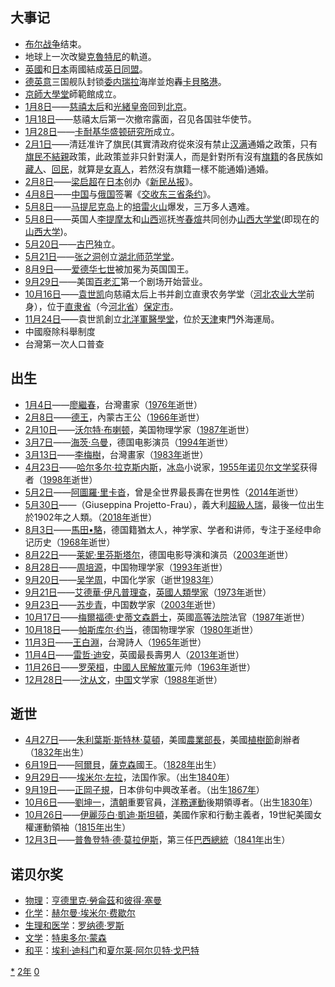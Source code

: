 {{yearTOC|1902|清'''[[光緒|光绪]]二十八年'''；日本'''[[明治|明治]]三十五年'''；韓國'''[[光武_(年號)|光武]]六年'''；越南'''[[阮朝|成泰]]十四年'''}}
{{C21YearInTopic|1902年}}
{{Year in other calendars|year=1902}}

== 大事记 ==
* [[布尔战争|布尔战争]]结束。
* 地球上一次改變[[小行星3753|克魯特尼]]的軌道。
* [[英國|英國]]和[[日本|日本]]兩國結成[[英日同盟|英日同盟]]。
* [[德國|德]][[英國|英]][[意大利|意]]三国舰队封锁[[委内瑞拉|委内瑞拉]]海岸並炮轟[[卡貝略港|卡貝略港]]。
* [[京師大學堂|京師大學堂]]師範館成立。
* [[1月8日|1月8日]]——[[慈禧太后|慈禧太后]]和[[光緒皇帝|光緒皇帝]]回到[[北京|北京]]。
* [[1月18日|1月18日]]——慈禧太后第一次撤帘露面，召见各国驻华使节。
* [[1月28日|1月28日]]——[[卡耐基华盛顿研究所|卡耐基华盛顿研究所]]成立。
* [[2月1日|2月1日]]——清廷准许了旗民(其實清政府從來沒有禁止[[汉族|汉]][[满族|满]]通婚之政策，只有[[旗民不結親|旗民不結親]]政策，此政策並非只針對漢人，而是針對所有沒有[[旗籍|旗籍]]的各民族如[[藏人|藏人]]、[[回族|回民]]，就算是[[女真人|女真人]]，若然沒有旗籍一樣不能通婚)通婚。
* [[2月8日|2月8日]]——[[梁启超|梁启超]]在[[日本|日本]]创办《[[新民丛报|新民丛报]]》。
* [[4月8日|4月8日]]——[[中国|中国]]与[[俄罗斯帝国|俄国]]签署《[[交收东三省条约|交收东三省条约]]》。
* [[5月8日|5月8日]]——[[馬提尼克|马提尼克岛]]上的[[培雷火山|培雷火山]]爆发，三万多人遇难。
* [[5月8日|5月8日]]——英国人[[李提摩太|李提摩太]]和[[山西省|山西]]巡抚[[岑春煊|岑春煊]]共同创办[[山西大学堂|山西大学堂]](即现在的[[山西大学|山西大学]])。
* [[5月20日|5月20日]]——[[古巴|古巴]]独立。
* [[5月21日|5月21日]]——[[张之洞|张之洞]]创立[[湖北师范学堂|湖北师范学堂]]。
* [[8月9日|8月9日]]——[[爱德华七世_(英国)|爱德华七世]]被加冕为英国国王。
* [[9月29日|9月29日]]——美国[[百老匯|百老汇]]第一个剧场开始营业。
* [[10月16日|10月16日]]——[[袁世凯|袁世凯]]向慈禧太后上书并創立直隶农务学堂（[[河北农业大学|河北农业大学]]前身），位于[[直隶省|直隶省]]（今[[河北省|河北省]]）[[保定市|保定市]]。
* [[11月24日|11月24日]]——袁世凯創立[[北洋軍醫學堂|北洋軍醫學堂]]，位於[[天津市|天津]]東門外海運局。
*中國廢除科舉制度
*台灣第一次人口普查

== 出生 ==
* [[1月4日|1月4日]]——[[廖繼春|廖繼春]]，台灣畫家（[[1976年|1976年]]逝世）
* [[2月8日|2月8日]]——[[德王|德王]]，內蒙古王公（[[1966年|1966年]]逝世）
* [[2月10日|2月10日]]——[[沃尔特·布喇顿|沃尔特·布喇顿]]，美国物理学家（[[1987年|1987年]]逝世）
* [[3月7日|3月7日]]——[[海茨·乌曼|海茨·乌曼]]，德国电影演员（[[1994年|1994年]]逝世）
* [[3月13日|3月13日]]——[[李梅樹|李梅樹]]，台灣畫家（[[1983年|1983年]]逝世）
* [[4月23日|4月23日]]——[[哈尔多尔·拉克斯内斯|哈尔多尔·拉克斯内斯]]，[[冰岛|冰岛]]小说家，[[1955年|1955年]][[诺贝尔文学奖|诺贝尔文学奖]]获得者（[[1998年|1998年]]逝世）
* [[5月2日|5月2日]]——[[阿圖羅·里卡沓|阿圖羅·里卡沓]]，曾是全世界最長壽在世男性（[[2014年|2014年]]逝世）
* [[5月30日|5月30日]]——{{le|喬希琵娜‧波耶陶-法勞|Giuseppina  Projetto}}（Giuseppina Projetto-Frau），義大利[[超級人瑞|超級人瑞]]，最後一位出生於1902年之人類。（[[2018年|2018年]]逝世）
* [[8月3日|8月3日]]——[[馬田•駱|馬田•駱]]，德国籍猶太人，神学家、学者和讲师，专注于圣经申命记历史（[[1968年|1968年]]逝世）
* [[8月22日|8月22日]]——[[莱妮·里芬斯塔尔|莱妮·里芬斯塔尔]]，德国电影导演和演员（[[2003年|2003年]]逝世）
* [[8月28日|8月28日]]——[[周培源|周培源]]，中国物理学家（[[1993年|1993年]]逝世）
* [[9月20日|9月20日]]——[[吴学周|吴学周]]，中国化学家（逝世[[1983年|1983年]]）
* [[9月21日|9月21日]]——[[艾德華·伊凡-普理查|艾德華·伊凡普理查]]，[[英国|英國]][[人类学家|人類學家]]（[[1973年|1973年]]逝世）
* [[9月23日|9月23日]]——[[苏步青|苏步青]]，中国数学家（[[2003年|2003年]]逝世）
* [[10月17日|10月17日]]——[[梅爾福德·史蒂文森|梅爾福德·史蒂文森爵士]]，英國[[英格蘭及威爾斯高等法院|高等法院]]法官（[[1987年|1987年]]逝世）
* [[10月18日|10月18日]]——[[帕斯库尔·约当|帕斯库尔·约当]]，德国物理学家（[[1980年|1980年]]逝世）
* [[11月3日|11月3日]]——[[王白淵|王白淵]]，台灣詩人（[[1965年|1965年]]逝世）
* [[11月4日|11月4日]]——[[雷哲·迪安|雷哲·迪安]]，英國最長壽男人（[[2013年|2013年]]逝世）
* [[11月26日|11月26日]]——[[罗荣桓|罗荣桓]]，[[中国人民解放军|中國人民解放軍]]元帅（[[1963年|1963年]]逝世）
* [[12月28日|12月28日]]——[[沈从文|沈从文]]，[[中国|中国]]文学家（[[1988年|1988年]]逝世）

== 逝世 ==
* [[4月27日|4月27日]]——[[朱利葉斯·斯特林·莫頓|朱利葉斯·斯特林·莫頓]]，美國[[美國農業部|農業部長]]，美國[[植樹節|植樹節]]創辦者（[[1832年|1832年]]出生）
* [[6月19日|6月19日]]——[[阿爾貝_(薩克森國王)|阿爾貝]]，[[薩克森王國|薩克森]]國王。（[[1828年|1828年]]出生）
* [[9月29日|9月29日]]——[[埃米尔·左拉|埃米尔·左拉]]，法国作家。（出生[[1840年|1840年]]）
* [[9月19日|9月19日]]——[[正岡子規|正岡子規]]，日本俳句中興改革者。（出生[[1867年|1867年]]）
* [[10月6日|10月6日]]——[[劉坤一|劉坤一]]，[[清朝|清朝]]重要官員，[[洋務運動|洋務運動]]後期領導者。（出生[[1830年|1830年]]）
* [[10月26日|10月26日]]——[[伊麗莎白·凱迪·斯坦頓|伊麗莎白·凱迪·斯坦頓]]，美國作家和行動主義者，19世紀美國女權運動領袖（[[1815年|1815年]]出生）
* [[12月3日|12月3日]]——[[普魯登特·德·莫拉伊斯|普魯登特·德·莫拉伊斯]]，第三任[[巴西總統|巴西總統]]（[[1841年|1841年]]出生）

== 诺贝尔奖 ==
{{Wikisource year mention}}
* [[诺贝尔物理学奖|物理]]：[[亨德里克·勞侖茲|亨德里克·勞侖茲]]和[[彼得·塞曼|彼得·塞曼]]
* [[诺贝尔化学奖|化学]]：[[赫尔曼·埃米尔·费歇尔|赫尔曼·埃米尔·费歇尔]]
* [[诺贝尔生理学或医学奖|生理和医学]]：[[罗纳德·罗斯|罗纳德·罗斯]]
* [[诺贝尔文学奖|文学]]：[[特奥多尔·蒙森|特奥多尔·蒙森]]
* [[诺贝尔和平奖|和平]]：[[埃利·迪科门|埃利·迪科门]]和[[夏尔莱·阿尔贝特·戈巴特|夏尔莱·阿尔贝特·戈巴特]]

[[Category:1902年|*]]
[[Category:1900年代|2年]]
[[Category:20世纪各年|0]]